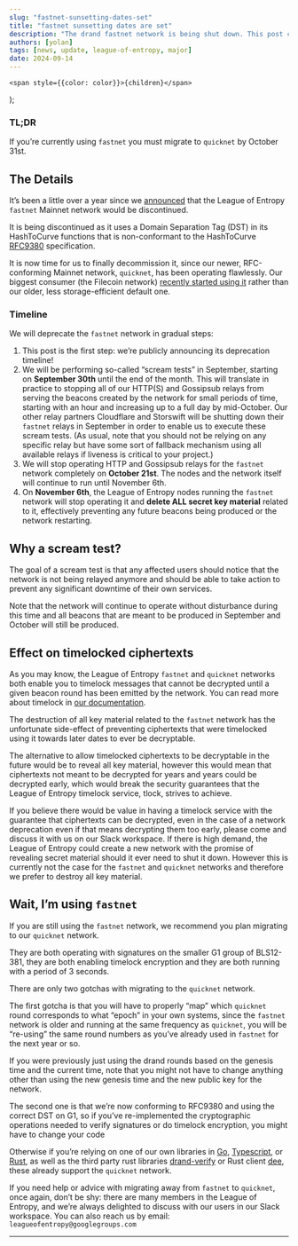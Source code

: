 ```yaml
---
slug: "fastnet-sunsetting-dates-set"
title: "fastnet sunsetting dates are set"
description: "The drand fastnet network is being shut down. This post contains the dates and other important information."
authors: [yolan]
tags: [news, update, league-of-entropy, major]
date: 2024-09-14
---
```

    <span style={{color: color}}>{children}</span>
);

### TL;DR

If you’re currently using <Highlight>`fastnet`</Highlight> you must migrate to <Highlight>`quicknet`</Highlight> by October 31st.

<!-- truncate -->

## The Details

It’s been a little over a year since we [announced](https://drand.love/blog/fastnet-is-being-sunset-long-live-quicknet) that the League of Entropy <Highlight>`fastnet`</Highlight> Mainnet network would be discontinued.

It is being discontinued as it uses a Domain Separation Tag (DST) in its HashToCurve functions that is non-conformant to the HashToCurve [RFC9380](https://datatracker.ietf.org/doc/html/rfc9380) specification.

It is now time for us to finally decommission it, since our newer, RFC-conforming Mainnet network, <Highlight>`quicknet`</Highlight>, has been operating flawlessly.
Our biggest consumer (the Filecoin network) [recently started using it](https://github.com/drand/FIPs/blob/master/FIPS/fip-0063.md) rather than our older, less storage-efficient default one.

### Timeline

We will deprecate the <Highlight>`fastnet`</Highlight> network in gradual steps:

1. This post is the first step: we’re publicly announcing its deprecation timeline!
2. We will be performing so-called “scream tests” in September, starting on **September 30th** until the end of the month.
   This will translate in practice to stopping all of our HTTP(S) and Gossipsub relays from serving the beacons created by the network for small periods of time, starting with an hour and increasing up to a full day by mid-October.
   Our other relay partners Cloudflare and Storswift will be shutting down their <Highlight>`fastnet`</Highlight> relays in September in order to enable us to execute these scream tests.
   (As usual, note that you should not be relying on any specific relay but have some sort of fallback mechanism using all available relays if liveness is critical to your project.)
3. We will stop operating HTTP and Gossipsub relays for the <Highlight>`fastnet`</Highlight> network completely on **October 21st**. The nodes and the network itself will continue to run until November 6th.
4. On **November 6th**, the League of Entropy nodes running the <Highlight>`fastnet`</Highlight> network will stop operating it and **delete ALL secret key material** related to it, effectively preventing any future beacons being produced or the network restarting.

## Why a scream test?
The goal of a scream test is that any affected users should notice that the network is not being relayed anymore and should be able to take action to prevent any significant downtime of their own services.

Note that the network will continue to operate without disturbance during this time and all beacons that are meant to be produced in September and October will still be produced.

## Effect on timelocked ciphertexts

As you may know, the League of Entropy <Highlight>`fastnet`</Highlight> and <Highlight>`quicknet`</Highlight> networks both enable you to timelock messages that cannot be decrypted until a given beacon round has been emitted by the network. You can read more about timelock in [our documentation](https://docs.drand.love/docs/concepts/2-4-concepts-timelock-encryption).

The destruction of all key material related to the <Highlight>`fastnet`</Highlight> network has the unfortunate side-effect of preventing ciphertexts that were timelocked using it towards later dates to ever be decryptable.

The alternative to allow timelocked ciphertexts to be decryptable in the future would be to reveal all key material, however this would mean that ciphertexts not meant to be decrypted for years and years could be decrypted early, which would break the security guarantees that the League of Entropy timelock service, tlock, strives to achieve.

If you believe there would be value in having a timelock service with the guarantee that ciphertexts can be decrypted, even in the case of a network deprecation even if that means decrypting them too early, please come and discuss it with us on our Slack workspace.
If there is high demand, the League of Entropy could create a new network with the promise of revealing secret material should it ever need to shut it down.
However this is currently not the case for the <Highlight>`fastnet`</Highlight> and <Highlight>`quicknet`</Highlight> networks and therefore we prefer to destroy all key material.

## Wait, I’m using <Highlight>`fastnet`</Highlight>

If you are still using the <Highlight>`fastnet`</Highlight> network, we recommend you plan migrating to our <Highlight>`quicknet`</Highlight> network.

They are both operating with signatures on the smaller G1 group of BLS12-381, they are both enabling timelock encryption and they are both running with a period of 3 seconds.

There are only two gotchas with migrating to the <Highlight>`quicknet`</Highlight> network.

The first gotcha is that you will have to properly “map” which <Highlight>`quicknet`</Highlight> round corresponds to what “epoch” in your own systems, since the <Highlight>`fastnet`</Highlight> network is older and running at the same frequency as <Highlight>`quicknet`</Highlight>, you will be “re-using” the same round numbers as you’ve already used in <Highlight>`fastnet`</Highlight> for the next year or so.

If you were previously just using the drand rounds based on the genesis time and the current time, note that you might not have to change anything other than using the new genesis time and the new public key for the network.

The second one is that we’re now conforming to RFC9380 and using the correct DST on G1, so if you’ve re-implemented the cryptographic operations needed to verify signatures or do timelock encryption, you might have to change your code

Otherwise if you’re relying on one of our own libraries in [Go](https://github.com/drand/go-clients), [Typescript](https://github.com/drand/drand-client), or [Rust](https://github.com/randa-mu/drand-client-rs), as well as the third party rust libraries [drand-verify](https://github.com/noislabs/drand-verify/) or Rust client [dee](https://github.com/thibmeu/drand-rs), these already support the <Highlight>`quicknet`</Highlight> network.

If you need help or advice with migrating away from <Highlight>`fastnet`</Highlight> to <Highlight>`quicknet`</Highlight>, once again, don’t be shy: there are many members in the League of Entropy, and we’re always delighted to discuss with our users in our Slack workspace.
You can also reach us by email: <Highlight>`leagueofentropy@googlegroups.com`</Highlight>

---
